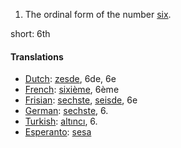 # The ordinal form of the number [[six]].

short: 6th

====Translations====

*[[Dutch]]: [[zesde]], 6de, 6e
*[[French]]: [[sixième]], 6ème
*[[Frisian]]: [[sechste]], [[seisde]], 6e
*[[German]]: [[sechste]], 6.
*[[Turkish]]: [[altıncı]], 6.
*[[Esperanto]]: [[sesa]]
